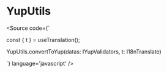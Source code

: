 
<Meta title="utils/YupUtils" />

# YupUtils

<Source code={`

  const { t } = useTranslation();

  YupUtils.convertToYup(datas: IYupValidators, t: I18nTranslate)

`} language='javascript' />
